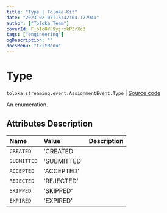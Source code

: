 ```yaml
---
title: "Type | Toloka-Kit"
date: "2023-02-07T15:42:04.177941"
author: ["Toloka Team"]
coverId: F_bIcOYF9yjrxkPZrXc3
tags: ["engineering"]
ogDescription: ""
docsMenu: "tkitMenu"
---
```


# Type
`toloka.streaming.event.AssignmentEvent.Type` | [Source code](https://github.com/Toloka/toloka-kit/blob/v1.1.3/src/streaming/event.py#L42)

An enumeration.

## Attributes Description

| Name | Value | Description |
| :------| :-----------| :----------| 
`CREATED`|'CREATED'|
`SUBMITTED`|'SUBMITTED'|
`ACCEPTED`|'ACCEPTED'|
`REJECTED`|'REJECTED'|
`SKIPPED`|'SKIPPED'|
`EXPIRED`|'EXPIRED'|